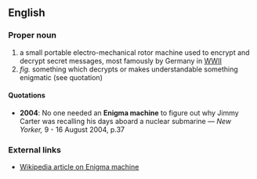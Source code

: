 ==English==
===Proper noun===
# a small portable electro-mechanical rotor machine used to encrypt and decrypt secret messages, most famously by Germany in [[WWII]]
# ''fig.'' something which decrypts or makes understandable something enigmatic (see quotation)

====Quotations====
* '''2004''': No one needed an '''Enigma machine''' to figure out why Jimmy Carter was recalling his days aboard a nuclear submarine &mdash; ''New Yorker,'' 9 - 16 August 2004, p.37

===External links===
* [[w:Enigma machine|Wikipedia article on Enigma machine]]